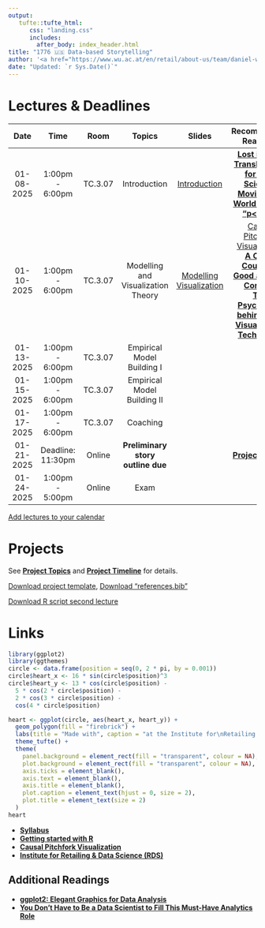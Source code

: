 ```yaml
---
output:
   tufte::tufte_html: 
      css: "landing.css"
      includes:
        after_body: index_header.html
title: "1776 🇺🇸 Data-based Storytelling"
author: '<a href="https://www.wu.ac.at/en/retail/about-us/team/daniel-winkler">Daniel Winkler</a> &amp; <a href="https://www.wu.ac.at/en/retail/about-us/team/prof-nils-wloemert/">Nils Wlömert</a>'
date: "Updated: `r Sys.Date()`"
---   
```



# Lectures & Deadlines

|  **Date**  |    **Time**     |   **Room**    | **Topics** | **Slides** | **Recommended Readings** |
|:----------:|:---------------:|:-------------:|:----------:|:----------:|:------------------------:|
| 01-08-2025 | 1:00pm - 6:00pm |   TC.3.07   |              Introduction              |[Introduction](./01-Introduction_MA.html) | [**Lost in Data Translation**](https://www.ama.org/marketing-news/lost-in-data-translation/), [**R for Data Science**](https://r4ds.had.co.nz/index.html), [**Moving to a World Beyond "p<0.05"**](https://www.tandfonline.com/doi/full/10.1080/00031305.2019.1583913) |
| 01-10-2025 | 1:00pm - 6:00pm |   TC.3.07   |   Modelling and Visualization Theory   | [Modelling](./02-Modelling_MA.html)<br>[Visualization](./03-Visualization.html) | [Causal Pitchfork Visualization](./CausalPitchfork.html)<br>[**A Crash Course in Good and Bad Controls**](https://ftp.cs.ucla.edu/pub/stat_ser/r493.pdf)<br>[**The Psychology behind Data Visualization Techniques**](https://towardsdatascience.com/the-psychology-behind-data-visualization-techniques-68ef12865720) |
| 01-13-2025 | 1:00pm - 6:00pm | TC.3.07  | Empirical Model Building I   | |                                                                                                                                                                                                                                                                                                                        |
| 01-15-2025 | 1:00pm - 6:00pm | TC.3.07  | Empirical Model Building II   | |                                                                                                                                                                                                                                                                                                                        |
| 01-17-2025 | 1:00pm - 6:00pm | TC.3.07 | Coaching | |                                                                                                                                                                                                                                                                                                                        |
| 01-21-2025 | Deadline: 11:30pm | Online | **Preliminary story outline due** | | [**Project Topics**](01-Introduction_MA.html#/project-topics) | 
| 01-24-2025 | 1:00pm - 5:00pm | Online  |            Exam            | |                                                                                                                                                                                                                                                                                                                        |

[Add lectures to your calendar](https://bach.wu.ac.at/z/wu/vvz/ical?v=485076&r=02132612)

# Projects

See [**Project Topics**](02-Modelling_MA.html#/project-topics) and [**Project Timeline**](01-Introduction_MA.html#/project-timeline) for details.

[Download project template](./template.qmd), [Download "references.bib"](./references.bib)

[Download R script second lecture](./operations.R)

# Links

```r
library(ggplot2)
library(ggthemes)
circle <- data.frame(position = seq(0, 2 * pi, by = 0.001))
circle$heart_x <- 16 * sin(circle$position)^3
circle$heart_y <- 13 * cos(circle$position) -
  5 * cos(2 * circle$position) -
  2 * cos(3 * circle$position) -
  cos(4 * circle$position)

heart <- ggplot(circle, aes(heart_x, heart_y)) +
  geom_polygon(fill = "firebrick") +
  labs(title = "Made with", caption = "at the Institute for\nRetailing & Data Science") +
  theme_tufte() +
  theme(
    panel.background = element_rect(fill = "transparent", colour = NA),
    plot.background = element_rect(fill = "transparent", colour = NA),
    axis.ticks = element_blank(),
    axis.text = element_blank(),
    axis.title = element_blank(),
    plot.caption = element_text(hjust = 0, size = 2),
    plot.title = element_text(size = 2)
  )
heart
```

- [**Syllabus**](https://canvas.wu.ac.at/courses/3830/external_tools/201)
- [**Getting started with R**](./getting_started.html)
- [**Causal Pitchfork Visualization**](./CausalPitchfork.html)
- [**Institute for Retailing & Data Science (RDS)**](https://www.wu.ac.at/retail)


## Additional Readings

- [**ggplot2: Elegant Graphics for Data Analysis**](https://ggplot2-book.org/index.html)
- [**You Don’t Have to Be a Data Scientist to Fill This Must-Have Analytics Role**](https://hbr.org/2018/02/you-dont-have-to-be-a-data-scientist-to-fill-this-must-have-analytics-role)




